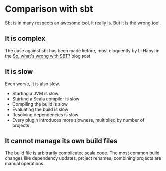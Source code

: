 # Comparison with sbt

Sbt is in many respects an awesome tool, it really is. But it is the wrong tool.

## It is complex

The case against sbt has been made before, most eloquently by Li Haoyi in the [So, what's wrong with SBT?](https://www.lihaoyi.com/post/SowhatswrongwithSBT.html) blog post.

## It is slow

Even worse, it is also slow.
- Starting a JVM is slow.
- Starting a Scala compiler is slow
- Compiling the build is slow
- Evaluating the build is slow
- Resolving dependencies is slow
- Every plugin introduces more slowness, multiplied by number of projects

## It cannot manage its own build files

The build file is arbitrarily complicated scala code.
The most common build changes like dependency updates, project renames, combining projects are manual operations.
